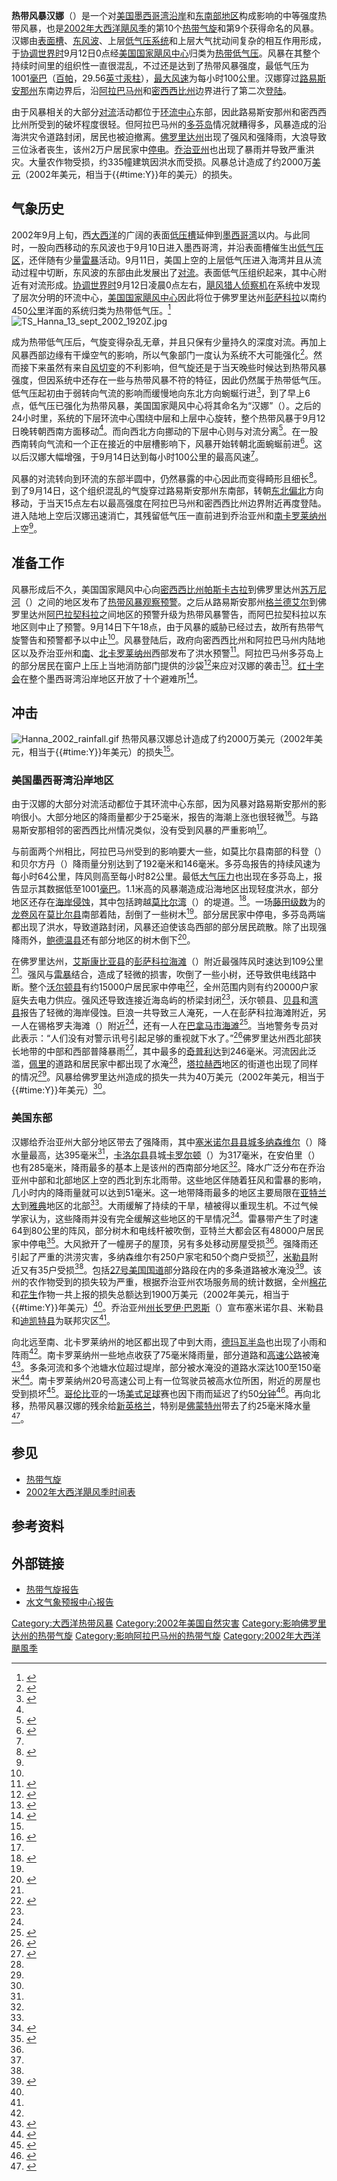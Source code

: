 {{noteTA
|G1=USState
}}
{{Infobox Hurricane
| Name=热带风暴汉娜<br />{{lang|en|Tropical Storm Hanna}}
| Type=热带风暴
| Year=2002
| Basin=Atl
| Image location=Tropical Storm Hanna (2002).jpg
| Image name=即将[[登陆_(气象学)|登陆]]的热带风暴汉娜
| alt=热带风暴的卫星图像
| Formed=2002年9月12日
| Dissipated=2002年9月15日
| 1-min winds=50
| Pressure=1001
| Damages=20
| Inflated=2
| Fatalities=直接造成3人丧生
| Areas=[[佛罗里达州|佛罗里达州]]、[[路易斯安那州|路易斯安那州]]、[[阿拉巴马州|阿拉巴马州]]、[[密西西比州|密西西比州]]、[[乔治亚州|乔治亚州]]、[[美国东南部|美国东南部]]、[[中大西洋各州|中大西洋各州]]
| Hurricane season=[[2002年大西洋飓风季|2002年大西洋飓风季]]
}}
'''热带风暴汉娜'''（{{lang-en|Tropical Storm Hanna}}）是一个对[[美国墨西哥湾沿岸地区|美国墨西哥湾沿岸]]和[[美国东南部|东南部地区]]构成影响的中等强度热带风暴，也是[[2002年大西洋飓风季|2002年大西洋飓风季]]的第10个[[热带气旋|热带气旋]]和第9个获得命名的风暴。汉娜由[[低压槽|表面槽]]、[[东风波|东风波]]、上层[[低气压|低气压系统]]和上层大气扰动间复杂的相互作用形成，于[[协调世界时|协调世界时]]9月12日0点经[[国家飓风中心|美国国家飓风中心]]归类为[[热带低气压|热带低气压]]。风暴在其整个持续时间里的组织性一直很混乱，不过还是达到了热带风暴强度，最低气压为1001[[巴|毫巴]]（[[帕斯卡_(单位)|百帕]]，29.56[[英寸汞柱|英寸汞柱]]），[[最大持续风速|最大风速]]为每小时100公里。汉娜穿过[[路易斯安那州|路易斯安那州]]东南边界后，沿[[阿拉巴马州|阿拉巴马州]]和[[密西西比州|密西西比州]]边界进行了第二次[[登陆_(气象学)|登陆]]。

由于风暴相关的大部分[[对流|对流]]活动都位于[[风眼|环流中心]]东部，因此路易斯安那州和密西西比州所受到的破坏程度很轻。但阿拉巴马州的[[多芬岛_(阿拉巴马州)|多芬岛]]情况就糟得多，风暴造成的沿海洪灾令道路封闭，居民也被迫撤离。[[佛罗里达州|佛罗里达州]]出现了强风和强降雨，大浪导致三位泳者丧生，该州2万户居民家中[[停电|停电]]。[[乔治亚州|乔治亚州]]也出现了暴雨并导致严重洪灾。大量农作物受损，约335幢建筑因洪水而受损。风暴总计造成了约2000万[[美元|美元]]（2002年美元，相当于{{#time:Y}}年的{{Formatprice|{{Inflation|US|20000000|2002}}}}美元）的损失。

== 气象历史 ==
{{storm path|Hanna 2002 track.png|alt=热带风暴的追踪图。路易斯安那州位于地图的中心附近}}
2002年9月上旬，西[[大西洋|大西洋]]的广阔的表面[[低压槽|低压槽]]延伸到[[墨西哥湾|墨西哥湾]]以内。与此同时，一股向西移动的东风波也于9月10日进入墨西哥湾，并沿表面槽催生出[[低气压|低气压区]]，还伴随有少量[[雷暴|雷暴]]活动。9月11日，美国上空的上层低气压进入海湾并且从流动过程中切断，东风波的东部由此发展出了[[对流|对流]]。表面低气压组织起来，其中心附近有对流形成。[[协调世界时|协调世界时]]9月12日凌晨0点左右，[[飓风猎人|飓风猎人]][[侦察机|侦察机]]在系统中发现了层次分明的环流中心，[[国家飓风中心|美国国家飓风中心]]因此将位于佛罗里达州[[彭萨科拉_(佛罗里达州)|彭萨科拉]]以南约450[[公里|公里]]洋面的系统归类为热带低气压。<ref name="TCR">{{cite web | author = James L. Franklin and Jamie R. Rhome | title = Tropical Storm Hanna Tropical Cyclone Report | date = 2002-12-16 | publisher = National Hurricane Center | accessdate = 2013-11-09 | url = http://www.nhc.noaa.gov/2002hanna.shtml | deadurl = no | archiveurl = https://web.archive.org/web/20131001235944/http://www.nhc.noaa.gov/2002hanna.shtml | archivedate = 2013-10-01 }}</ref>
[[File:TS_Hanna_13_sept_2002_1920Z.jpg|right]]

成为热带低气压后，气旋变得杂乱无章，并且只保有少量持久的深度对流。再加上风暴西部边缘有干燥空气的影响，所以气象部门一度认为系统不大可能强化<ref>{{cite web | author = Richard Pasch | title = Tropical Depression Nine Discussion Number 1 | date = 2002-09-11 | publisher = National Hurricane Center | accessdate = 2013-11-09 | archivedate = 2012-10-25 | deadurl = no | url = http://www.nhc.noaa.gov/archive/2002/dis/al092002.discus.001.html | archiveurl = https://web.archive.org/web/20121025101427/http://www.nhc.noaa.gov/archive/2002/dis/al092002.discus.001.html }}</ref>。然而接下来虽然有来自[[风切变|风切变]]的不利影响，但气旋还是于当天晚些时候达到热带风暴强度，但因系统中还存在一些与热带风暴不符的特征，因此仍然属于热带低气压。低气压起初由于弱转向气流的影响而缓慢地向东北方向蜿蜒行进<ref>{{cite web | author = Franklin | title = Tropical Depression Nine Discussion Number 2 | date = 2002-09-12 | publisher = National Hurricane Center | accessdate = 2013-11-09 | url = http://www.nhc.noaa.gov/archive/2002/dis/al092002.discus.002.html | deadurl = no | archiveurl = https://web.archive.org/web/20121025101433/http://www.nhc.noaa.gov/archive/2002/dis/al092002.discus.002.html | archivedate = 2012-10-25 }}</ref>，到了{{lang|en|[[协调世界时|UTC]]}}早上6点，低气压已强化为热带风暴，美国国家飓风中心将其命名为“汉娜”（{{lang|en|Hanna}}）。之后的24小时里，系统的下层环流中心围绕中层和上层中心旋转，整个热带风暴于9月12日晚转朝西南方面移动<ref name="TCR" />。而向西北方向挪动的下层中心则与对流分离<ref>{{cite web | author = Lixion Avila | title = Tropical Storm Hanna Discussion Number 7 | publisher = National Hurricane Center | date = 2002-09-13 | accessdate = 2013-11-09 | url = http://www.nhc.noaa.gov/archive/2002/dis/al092002.discus.007.html | archivedate = 2012-10-25 | deadurl = no | archiveurl = https://web.archive.org/web/20121025101438/http://www.nhc.noaa.gov/archive/2002/dis/al092002.discus.007.html }}</ref>。在一股西南转向气流和一个正在接近的中层槽影响下，风暴开始转朝北面蜿蜒前进<ref>{{cite web | deadurl = no | author = Lawrence | title = Tropical Storm Hanna Discussion Number 9 | date = 2002-09-13 | publisher = National Hurricane Center | accessdate = 2013-11-09 | url = http://www.nhc.noaa.gov/archive/2002/dis/al092002.discus.009.html | archivedate = 2012-10-25 | archiveurl = https://web.archive.org/web/20121025101444/http://www.nhc.noaa.gov/archive/2002/dis/al092002.discus.009.html }}</ref>。这以后汉娜大幅增强，于{{lang|en|UTC}}9月14日达到每小时100公里的最高风速<ref name="TCR" />。

风暴的对流转向到环流的东部半圆中，仍然暴露的中心因此而变得畸形且细长<ref>{{cite web | author = James Franklin | title = Tropical Storm Hanna Discussion Number 10 | date = 2002-09-14 | publisher = National Hurricane Center | deadurl = no | accessdate = 2013-11-09 | url = http://www.nhc.noaa.gov/archive/2002/dis/al092002.discus.010.html | archivedate = 2012-10-25 | archiveurl = https://web.archive.org/web/20121025101449/http://www.nhc.noaa.gov/archive/2002/dis/al092002.discus.010.html }}</ref>。到了9月14日，这个组织混乱的气旋穿过路易斯安那州东南部，转朝[[罗盘方位|东北偏北]]方向移动，于{{lang|en|UTC}}当天15点左右以最高强度在阿拉巴马州和密西西比州边界附近再度登陆。进入陆地上空后汉娜迅速消亡，其残留低气压一直前进到乔治亚州和[[南卡罗莱纳州|南卡罗莱纳州]]上空<ref name="TCR" />。

== 准备工作 ==
风暴形成后不久，美国国家飓风中心向[[密西西比州|密西西比州]][[帕斯卡古拉_(密西西比州)|帕斯卡古拉]]到佛罗里达州[[苏万尼河|苏万尼河]]（{{lang|en|Suwannee River}}）之间的地区发布了[[热带气旋警告|热带风暴观察预警]]。之后从路易斯安那州[[格兰德艾尔_(路易斯安那州)|格兰德艾尔]]到佛罗里达州[[阿巴拉契科拉_(佛罗里达州)|阿巴拉契科拉]]之间地区的预警升级为热带风暴警告，而阿巴拉契科拉以东地区则中止了预警。{{lang|en|UTC}}9月14日下午18点，由于风暴的威胁已经过去，故所有热带气旋警告和预警都予以中止<ref name="TCR" />。风暴登陆后，政府向密西西比州和阿拉巴马州内陆地区以及乔治亚州和[[南卡罗莱纳州|南]]、[[北卡罗莱纳州|北卡罗莱纳州]]西部发布了洪水预警<ref>{{cite web |author= |title=News Report on Hanna |date=2002-09-15 |publisher=National Oceanic and Atmospheric Administration |url=http://www.noaanews.noaa.gov/stories/s1002.htm |accessdate=2013-11-09 |archivedate=2012-02-04 |deadurl=no |archiveurl=https://web.archive.org/web/20120204042044/http://www.noaanews.noaa.gov/stories/s1002.htm }}</ref>。阿拉巴马州多芬岛上的部分居民在窗户上压上当地消防部门提供的沙袋<ref>{{cite news|author=Associated Press|title=Gulf Coast Communities Begin Early Preparation |year=2002|publisher=''The Biloxi Sun Herald''}}</ref>来应对汉娜的袭击<ref>{{cite news |author=Gerald Ensley |title=Tropical storm expected to hit Gulf Coast Saturday morning |archiveurl=https://web.archive.org/web/20110528153819/http://www.highbeam.com/doc/1G1-120115603.html |year=2002 |publisher=''Tallahassee Democrat'' |accessdate=2013-11-09 |archivedate=2011-05-28 |deadurl=yes |url=http://www.highbeam.com/doc/1G1-120115603.html }}</ref>。[[国际红十字与红新月运动|红十字会]]在整个墨西哥湾沿岸地区开放了十个避难所<ref name="redcross">{{cite web |author=Mason Anderson |title=Red Cross Responds to Tropical Storm Hanna |year=2002 |publisher=Red Cross |accessdate=2008-12-02 |url=http://www.redcross.org/news/ds/floods/020916hanna.html |archivedate=2008-12-02 |deadurl=yes |archiveurl=https://web.archive.org/web/20081202200714/http://www.redcross.org/news/ds/floods/020916hanna.html }}</ref>。

== 冲击 ==
[[Image:Hanna_2002_rainfall.gif|right]]
热带风暴汉娜总计造成了约2000万美元（2002年美元，相当于{{Formatprice|{{Inflation|US|20000000|2002}}}}{{#time:Y}}年美元）的损失<ref name="TCR" />。

=== 美国墨西哥湾沿岸地区 ===
由于汉娜的大部分对流活动都位于其环流中心东部，因为风暴对路易斯安那州的影响很小。大部分地区的降雨量都少于25毫米，报告的海潮上涨也很轻微<ref>{{cite web | author =  | title = Tropical Storm Event Report for Louisiana | year = 2002 | publisher = National Climatic Data Center | accessdate = 2008-09-15 | deadurl = yes | archivedate = 2011-09-08 | archiveurl = https://web.archive.org/web/20110908152711/http://www4.ncdc.noaa.gov/cgi-win/wwcgi.dll?wwevent~ShowEvent~461207 | url = http://www4.ncdc.noaa.gov/cgi-win/wwcgi.dll?wwevent~ShowEvent~461207 }}</ref>。与路易斯安那相邻的密西西比州情况类似，没有受到风暴的严重影响<ref name="TCR" />。

与前面两个州相比，阿拉巴马州受到的影响要大一些，如莫比尔县南部的科登（{{lang|en|Coden}}）和贝尔方丹（{{lang|en|Belle Fontaine}}）降雨量分别达到了192毫米和146毫米。多芬岛报告的持续风速为每小时64公里，阵风则高至每小时82公里。最低[[气压|大气压力]]也出现在多芬岛上，报告显示其数据低至1001[[巴|毫巴]]。1.1米高的风暴潮造成沿海地区出现轻度洪水，部分地区还存在[[海岸侵蚀|海岸侵蚀]]，其中包括跨越[[莫比尔湾|莫比尔湾]]（{{lang|en|Mobile Bay}}）的堤道。<ref>{{cite web | author =  | title = Tropical Storm Event Report for Alabama | year = 2002 | publisher = National Climatic Data Center | accessdate = 2011-09-08 | archivedate = 2011-09-08 | url = http://www4.ncdc.noaa.gov/cgi-win/wwcgi.dll?wwevent~ShowEvent~449115 | deadurl = yes | archiveurl = https://web.archive.org/web/20110908153249/http://www4.ncdc.noaa.gov/cgi-win/wwcgi.dll?wwevent~ShowEvent~449115 }}</ref>。一场[[藤田级数|藤田级数]]为{{lang|en|F0}}的[[龙卷风|龙卷风]]在[[莫比尔县|莫比尔县]]南部着陆，刮倒了一些树木<ref name="TCR" />。部分居民家中停电，多芬岛两端都出现了洪水，导致道路封闭，风暴还迫使该岛西部的部分居民疏散。除了出现强降雨外，[[鲍德温县_(亚拉巴马州)|鲍德温县]]还有部分地区的树木倒下<ref name="USA">{{cite web | author = Associated Press | title = Hanna washes ashore, quickly weakens in Alabama | date = 2002-09-15 | publisher = USA Today | accessdate = 2013-11-09 | deadurl = no | url = http://usatoday30.usatoday.com/weather/news/2002/2002-09-14-hanna.htm | archiveurl = https://web.archive.org/web/20121103221124/http://usatoday30.usatoday.com/weather/news/2002/2002-09-14-hanna.htm | archivedate = 2012-11-03 }}</ref>。

在佛罗里达州，[[艾斯康比亞縣_(佛羅里達州)|艾斯康比亚县]]的[[彭萨科拉海滩|彭萨科拉海滩]]（{{lang|en|Pensacola Beach}}）附近最强阵风时速达到109公里<ref name="TCR" />。强风与[[雷暴|雷暴]]结合，造成了轻微的损害，吹倒了一些小树，还导致供电线路中断。整个[[沃尔顿县_(佛罗里达州)|沃尔顿县]]有约15000户居民家中停电<ref name="FL">{{cite web |author= |title=Tropical Storm Event Report for Florida |year=2002 |publisher=National Climatic Data Center |accessdate=2011-09-08 |url=http://www4.ncdc.noaa.gov/cgi-win/wwcgi.dll?wwevent~ShowEvent~452616 |archivedate=2011-09-08 |deadurl=yes |archiveurl=https://web.archive.org/web/20110908154717/http://www4.ncdc.noaa.gov/cgi-win/wwcgi.dll?wwevent~ShowEvent~452616 }}</ref>，全州范围内则有约20000户家庭失去电力供应。强风还导致连接近海岛屿的桥梁封闭<ref name="USA" />，沃尔顿县、[[贝县_(佛罗里达州)|贝县]]和[[湾县_(佛罗里达州)|湾县]]报告了轻微的海岸侵蚀。巨浪一共导致三人淹死，一人在彭萨科拉海滩附近，另一人在锡格罗夫海滩（{{lang|en|Seagrove Beach}}）附近<ref name="TCR" />，还有一人在[[巴拿马市海滩_(佛罗里达州)|巴拿马市海滩]]<ref>{{cite news | author = Staff Writer | title = Man from Scotland killed in rough surf caused by Tropical Storm Hanna | year = 2002 | publisher = Associated Press}}</ref>。当地警务专员对此表示：“人们没有对警示讯号引起足够的重视就下水了。”<ref>{{cite news | author = Maggie Barry | title = Scot Dies in Riptide Hell | accessdate = 2013-11-09 | publisher = ''The Mirror'' | date = 2002-09-17 | archivedate = 2011-05-28 | deadurl = yes | via = HighBeam Research | url = http://www.highbeam.com/doc/1G1-91642359.html | archiveurl = https://web.archive.org/web/20110528153555/http://www.highbeam.com/doc/1G1-91642359.html }}</ref>佛罗里达州西北部狭长地带的中部和西部普降暴雨<ref name="HPC">{{cite web | author = David M. Roth | title = Rainfall Summary for Tropical Storm Hanna | year = 2002 | publisher = Hydrometeorological Prediction Center | accessdate = 2013-11-09 | archivedate = 2013-09-21 | url = http://www.wpc.ncep.noaa.gov/tropical/rain/hanna2002.html | deadurl = no | archiveurl = https://web.archive.org/web/20130921213919/http://www.wpc.ncep.noaa.gov/tropical/rain/hanna2002.html }}</ref>，其中最多的[[奇普利_(佛罗里达州)|奇普利]]达到246毫米。河流因此泛滥，[[佩里_(佛罗里达州)|佩里]]的道路和居民家中都出现了水淹<ref name="FL" />，[[塔拉赫西|塔拉赫西]]地区的街道也出现了同样的情况<ref name="USA" />。风暴给佛罗里达州造成的损失一共为40万美元（2002年美元，相当于{{Formatprice|{{Inflation|US|400000|2002}}}}{{#time:Y}}年美元）<ref name="FL" />。

=== 美国东部 ===
汉娜给乔治亚州大部分地区带去了强降雨，其中[[塞米诺尔县_(乔治亚州)|塞米诺尔县]][[县城|县城]][[多纳森维尔|多纳森维尔]]（{{lang|en|Donalsonville}}）降水量最高，达395毫米<ref name="TCR" />，[[卡洛尔县_(乔治亚州)|卡洛尔县]]县城[[卡罗尔顿_(乔治亚州)|卡罗尔顿]]（{{lang|en|Carrollton, Georgia}}）为317毫米，在安伯里（{{lang|en|Embry}}）也有285毫米，降雨最多的基本上是该州的西南部分地区<ref name="HPC" />。降水广泛分布在乔治亚州中部和北部地区上空的西北到东北雨带。这些地区伴随着狂风和雷暴的影响，几小时内的降雨量就可以达到51毫米。这一地带降雨最多的地区主要局限在[[亚特兰大|亚特兰大]]到[[雅典_(乔治亚州)|雅典]]地区的北部<ref name="event report for Georgia" />。大雨缓解了持续的干旱，植被得以重现生机。不过气候学家认为，这些降雨并没有完全缓解这些地区的干旱情况<ref>{{cite news | author = Karen Jacobs | title = Storm does little to ease drought in U.S. Southeast: Tropical Storm Hanna | year = 2002 | url = | publisher = Reuters | accessdate =}}</ref>。雷暴带产生了时速64到80公里的阵风，部分树木和电线杆被吹倒，亚特兰大都会区有48000户居民家中停电<ref name="event report for Georgia">{{cite web | title = Tropical Storm Event Report for Georgia | year = 2002 | publisher = National Climatic Data Center | accessdate = 2008-09-16 | archivedate = 2011-09-08 | deadurl = yes | archiveurl = https://web.archive.org/web/20110908154816/http://www4.ncdc.noaa.gov/cgi-win/wwcgi.dll?wwevent~ShowEvent~453667 | url = http://www4.ncdc.noaa.gov/cgi-win/wwcgi.dll?wwevent~ShowEvent~453667 }}</ref>。大风掀开了一幢房子的屋顶，另有多处移动房屋受损<ref name="TCR" />。强降雨还引起了严重的洪涝灾害，多纳森维尔有250户家宅和50个商户受损<ref name="TCR" />，[[米勒县_(乔治亚州)|米勒县]]附近又有35户受损<ref name="redcross" />。包括[[27号美国国道|27号美国国道]]部分路段在内的多条道路被水淹没<ref>{{cite web | author =  | title = Flooding Event Report for Georgia | date = 2002-09-06 | publisher = National Climatic Data Center | accessdate = 2011-09-08 | url = http://www4.ncdc.noaa.gov/cgi-win/wwcgi.dll?wwevent~ShowEvent~453665 | archivedate = 2011-09-08 | deadurl = yes | archiveurl = https://web.archive.org/web/20110908155106/http://www4.ncdc.noaa.gov/cgi-win/wwcgi.dll?wwevent~ShowEvent~453665 }}</ref>。该州的农作物受到的损失较为严重，根据乔治亚州农场服务局的统计数据，全州[[棉花|棉花]]和[[花生|花生]]作物一共上报的损失总额达到1900万美元（2002年美元，相当于{{Formatprice|{{Inflation|US|19000000|2002}}}}{{#time:Y}}年美元）<ref name="TCR" />。乔治亚州[[州长|州长]][[罗伊·巴恩斯|罗伊·巴恩斯]]（{{lang|en|Roy Barnes}}）宣布塞米诺尔县、米勒县和[[迪凯特县_(佐治亚州)|迪凯特县]]为联邦灾区<ref name="redcross" />。

向北远至南、北卡罗莱纳州的地区都出现了中到大雨，[[德玛瓦半岛|德玛瓦半岛]]也出现了小雨和阵雨<ref name="HPC" />。南卡罗莱纳州一些地点收获了75毫米降雨量，部分道路和[[高速公路|高速公路]]被淹<ref>{{cite web | author =  | title = Flooding Event Report for South Carolina | year = 2002 | publisher = National Climatic Data Center | accessdate = 2011-09-08 | url = http://www4.ncdc.noaa.gov/cgi-win/wwcgi.dll?wwevent~ShowEvent~475080 | deadurl = yes | archivedate = 2011-09-08 | archiveurl = https://web.archive.org/web/20110908155251/http://www4.ncdc.noaa.gov/cgi-win/wwcgi.dll?wwevent~ShowEvent~475080 }}</ref>。多条河流和多个池塘水位超过堤岸，部分被水淹没的道路水深达100至150毫米<ref>{{cite web | author =  | title = Flooding Event Report for South Carolina (2) | year = 2002 | publisher = National Climatic Data Center | accessdate = 2011-09-08 | url = http://www4.ncdc.noaa.gov/cgi-win/wwcgi.dll?wwevent~ShowEvent~475091 | deadurl = yes | archiveurl = https://web.archive.org/web/20110908155615/http://www4.ncdc.noaa.gov/cgi-win/wwcgi.dll?wwevent~ShowEvent~475091 | archivedate = 2011-09-08 }}</ref>。南卡罗莱纳州20号高速公司上有一位驾驶员被高水位所困，附近的房屋也受到损坏<ref>{{cite web | author =  | title = Flooding Event Report for South Carolina (3) | year = 2002 | publisher = National Climatic Data Center | accessdate = 2011-09-08 | archivedate = 2011-09-08 | deadurl = yes | archiveurl = https://web.archive.org/web/20110908155654/http://www4.ncdc.noaa.gov/cgi-win/wwcgi.dll?wwevent~ShowEvent~475092 | url = http://www4.ncdc.noaa.gov/cgi-win/wwcgi.dll?wwevent~ShowEvent~475092 }}</ref>。[[哥伦比亚_(南卡罗莱纳州)|哥伦比亚]]的一场[[美式足球|美式足球]]赛也因下雨而延迟了约50[[分钟|分钟]]<ref>{{cite web | author = Associated Press | title = Pollack's fourth-quarter interception an odd gem | year = 2002 | publisher = ESPN | accessdate = 2013-11-09 | archivedate = 2012-11-06 | deadurl = no | url = http://sports.espn.go.com/ncf/recap?gameId=222572579 | archiveurl = https://web.archive.org/web/20121106120959/http://sports.espn.go.com/ncf/recap?gameId=222572579 }}</ref>。再向北移，热带风暴汉娜的残余给[[新英格兰|新英格兰]]，特别是[[佛蒙特州|佛蒙特州]]带去了约25毫米降水量<ref>{{cite web | author =  | title = Heavy Rainfall Event Report for Vermont | year = 2002 | publisher = National Climatic Data Center | accessdate = 2011-09-08 | url = http://www4.ncdc.noaa.gov/cgi-win/wwcgi.dll?wwevent~ShowEvent~480913 | deadurl = yes | archiveurl = https://web.archive.org/web/20110908160138/http://www4.ncdc.noaa.gov/cgi-win/wwcgi.dll?wwevent~ShowEvent~480913 | archivedate = 2011-09-08 }}</ref>。

== 参见 ==
{{Portal box|热带气旋|美国}}
* [[热带气旋|热带气旋]]
* [[2002年大西洋飓风季时间表|2002年大西洋飓风季时间表]]

== 参考资料 ==
{{reflist|colwidth=30em}}

==外部链接==
{{Commons category|Tropical Storm Hanna (2002)}}
*[http://www.nhc.noaa.gov/2002hanna.shtml 热带气旋报告]{{Wayback|url=http://www.nhc.noaa.gov/2002hanna.shtml |date=20131109102547 }}
*[http://www.wpc.ncep.noaa.gov/tropical/rain/hanna2002.html 水文气象预报中心报告]{{Wayback|url=http://www.wpc.ncep.noaa.gov/tropical/rain/hanna2002.html |date=20130921213919 }}

{{2002 Atlantic hurricane season buttons}}
{{DEFAULTSORT:Hanna (2002)}}
[[Category:大西洋热带风暴|Category:大西洋热带风暴]]
[[Category:2002年美国自然灾害|Category:2002年美国自然灾害]]
[[Category:影响佛罗里达州的热带气旋|Category:影响佛罗里达州的热带气旋]]
[[Category:影响阿拉巴马州的热带气旋|Category:影响阿拉巴马州的热带气旋]]
[[Category:2002年大西洋颶風季|Category:2002年大西洋颶風季]]
{{Featured article}}